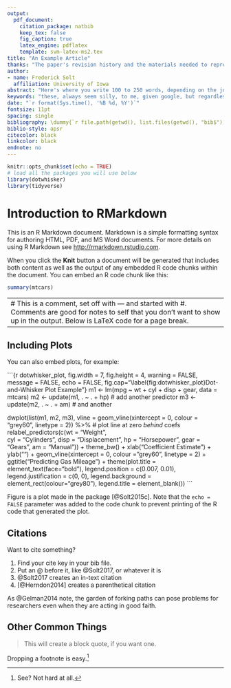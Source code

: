 ```yaml
---
output: 
  pdf_document:
    citation_package: natbib
    keep_tex: false
    fig_caption: true
    latex_engine: pdflatex
    template: svm-latex-ms2.tex
title: "An Example Article"
thanks: "The paper's revision history and the materials needed to reproduce its analyses can be found [on Github here](http://github.com/fsolt/example_article). Corresponding author: [frederick-solt@uiowa.edu](mailto:frederick-solt@uiowa.edu). Current version: `r format(Sys.time(), '%B %d, %Y')`."
author:
- name: Frederick Solt
  affiliation: University of Iowa
abstract: "Here's where you write 100 to 250 words, depending on the journal, that describe your objective, methods, results, and conclusion."
keywords: "these, always seem silly, to me, given google, but regardless"
date: "`r format(Sys.time(), '%B %d, %Y')`"
fontsize: 11pt
spacing: single
bibliography: \dummy{`r file.path(getwd(), list.files(getwd(), "bib$"))`}
biblio-style: apsr
citecolor: black
linkcolor: black
endnote: no
---
```


```r
knitr::opts_chunk$set(echo = TRUE)
# load all the packages you will use below 
library(dotwhisker)
library(tidyverse)
```

# Introduction to RMarkdown

This is an R Markdown document. Markdown is a simple formatting syntax for authoring HTML, PDF, and MS Word documents. For more details on using R Markdown see <http://rmarkdown.rstudio.com>.

When you click the **Knit** button a document will be generated that includes both content as well as the output of any embedded R code chunks within the document. You can embed an R code chunk like this:

```r
summary(mtcars)
```

---
# This is a comment, set off with --- and started with #.  Comments are good for notes to self that you don't want to show up in the output.  Below is LaTeX code for a page break.
---
\pagebreak 
## Including Plots

You can also embed plots, for example:

```{r dotwhisker_plot, fig.width = 7, fig.height = 4, warning = FALSE, message = FALSE, echo = FALSE, fig.cap="\\label{fig:dotwhisker_plot}Dot-and-Whisker Plot Example"}
m1 <- lm(mpg ~ wt + cyl + disp + gear, data = mtcars)
m2 <- update(m1, . ~ . + hp) # add another predictor
m3 <- update(m2, . ~ . + am) # and another 

dwplot(list(m1, m2, m3),
       vline = geom_vline(xintercept = 0, colour = "grey60", linetype = 2)) %>% # plot line at zero _behind_ coefs
    relabel_predictors(c(wt = "Weight",                       
                         cyl = "Cylinders", 
                         disp = "Displacement", 
                         hp = "Horsepower", 
                         gear = "Gears", 
                         am = "Manual")) +
     theme_bw() + xlab("Coefficient Estimate") + ylab("") +
     geom_vline(xintercept = 0, colour = "grey60", linetype = 2) +
     ggtitle("Predicting Gas Mileage") +
     theme(plot.title = element_text(face="bold"),
           legend.position = c(0.007, 0.01),
           legend.justification = c(0, 0), 
           legend.background = element_rect(colour="grey80"),
           legend.title = element_blank()) 
```

Figure \ref{fig:dotwhisker_plot} is a plot made in the \texttt{dotwhisker} package [@Solt2015c]. Note that the `echo = FALSE` parameter was added to the code chunk to prevent printing of the R code that generated the plot.

## Citations
Want to cite something?

1. Find your cite key in your bib file.
1. Put an @ before it, like @Solt2017, or whatever it is
1. @Solt2017 creates an in-text citation
1. [@Herndon2014] creates a parenthetical citation

As @Gelman2014 note, the garden of forking paths can pose problems for researchers even when they are acting in good faith.

## Other Common Things

> This will create a block quote, if you want one.

Dropping a footnote is easy.^[See? Not hard at all.]

